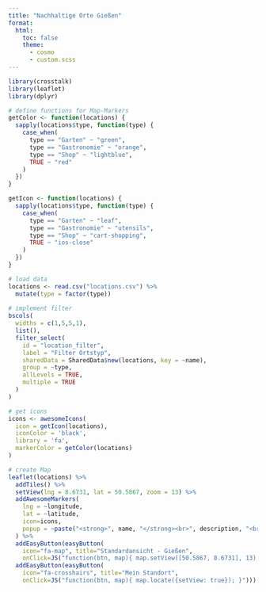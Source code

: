 ```yaml
---
title: "Nachhaltige Orte Gießen"
format:
  html: 
    toc: false
    theme: 
      - cosmo
      - custom.scss
---
```


```r
library(crosstalk)
library(leaflet)
library(dplyr)

# define functions for Map-Markers
getColor <- function(locations) {
  sapply(locations$type, function(type) {
    case_when(
      type == "Garten" ~ "green",
      type == "Gastronomie" ~ "orange",
      type == "Shop" ~ "lightblue",
      TRUE ~ "red"
    )
  })
}

getIcon <- function(locations) {
  sapply(locations$type, function(type) {
    case_when(
      type == "Garten" ~ "leaf",
      type == "Gastronomie" ~ "utensils",
      type == "Shop" ~ "cart-shopping",
      TRUE ~ "ios-close"
    )
  })
}

# load data
locations <- read.csv("locations.csv") %>% 
  mutate(type = factor(type))
  
# implement filter
bscols(
  widths = c(1,5,5,1), 
  list(),
  filter_select(
    id = "location_filter",
    label = "Filter Ortstyp",
    sharedData = SharedData$new(locations, key = ~name),
    group = ~type,
    allLevels = TRUE,
    multiple = TRUE
  )
)

# get icons
icons <- awesomeIcons(
  icon = getIcon(locations),
  iconColor = 'black',
  library = 'fa',
  markerColor = getColor(locations)
)

# create Map
leaflet(locations) %>% 
  addTiles() %>%
  setView(lng = 8.6731, lat = 50.5867, zoom = 13) %>% 
  addAwesomeMarkers(
    lng = ~longitude,
    lat = ~latitude,
    icon=icons,
    popup = ~paste("<strong>", name, "</strong><br>", description, "<br><em>Type:</em> ", type)
  ) %>% 
  addEasyButton(easyButton(
    icon="fa-map", title="Standardansicht - Gießen",
    onClick=JS("function(btn, map){ map.setView([50.5867, 8.6731], 13);}"))) %>%
  addEasyButton(easyButton(
    icon="fa-crosshairs", title="Mein Standort",
    onClick=JS("function(btn, map){ map.locate({setView: true}); }")))



```
